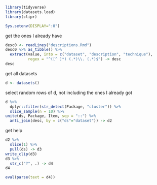 ```r
library(tidyverse)
library(datasets.load)
library(clipr)
```

```r
Sys.setenv(DISPLAY=":0")
```


get the ones I already have

```r
desc0 <- readLines("descriptions.Rmd")
desc0 %>% as_tibble() %>% 
  extract(value, into = c("dataset", "description", "technique"), 
          regex = "^([^ ]*) (.*)\\. (.*)$") -> desc
desc
```


get all datasets

```r
d <- datasets()
```

select random rows of d, not including the ones I already got

```r
d %>%
  dplyr::filter(str_detect(Package, "cluster")) %>% 
  slice_sample(n = 10) %>% 
unite(ds, Package, Item, sep = "::") %>% 
  anti_join(desc, by = c("ds"="dataset")) -> d2
```

get help

```r
d2 %>% 
  slice(1) %>% 
  pull(ds) -> d3
write_clip(d3)
d3 %>% 
  str_c("?", .) -> d4
d4
```

```r
eval(parse(text = d4))
```

